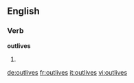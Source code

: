 ==English==

===Verb===
'''outlives'''

# {{third-person singular of|outlive}}

[[de:outlives]]
[[fr:outlives]]
[[it:outlives]]
[[vi:outlives]]